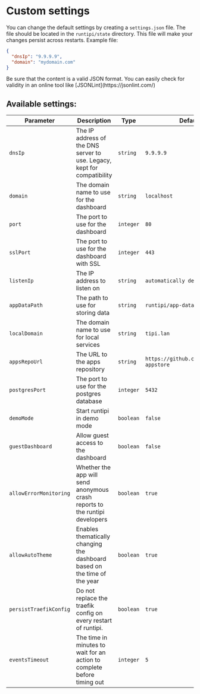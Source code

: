 
# Custom settings

You can change the default settings by creating a `settings.json` file. The file should be located in the `runtipi/state` directory. This file will make your changes persist across restarts. Example file:

```json
{
  "dnsIp": "9.9.9.9",
  "domain": "mydomain.com"
}
```

<Callout type="warning">
  Be sure that the content is a valid JSON format. You can easily check for validity in an online
  tool like [JSONLint](https://jsonlint.com/)
</Callout>

## Available settings:

| Parameter              | Description                                                                 | Type       | Default value                                 |
| ---------------------- | --------------------------------------------------------------------------- | ---------- | --------------------------------------------- |
| `dnsIp`                | The IP address of the DNS server to use. Legacy, kept for compatibility     | `string`   | `9.9.9.9`                                     |
| `domain`               | The domain name to use for the dashboard                                    | `string`   | `localhost`                                   |
| `port`                 | The port to use for the dashboard                                           | `integer` | `80`                                          |
| `sslPort`              | The port to use for the dashboard with SSL                                  | `integer` | `443`                                         |
| `listenIp`             | The IP address to listen on                                                 | `string`   | `automatically detected`                      |
| `appDataPath`          | The path to use for storing data                                            | `string`   | `runtipi/app-data`                            |
| `localDomain`          | The domain name to use for local services                                   | `string`   | `tipi.lan`                                    |
| `appsRepoUrl`          | The URL to the apps repository                                              | `string`   | `https://github.com/runtipi/runtipi-appstore` |
| `postgresPort`         | The port to use for the postgres database                                   | `integer` | `5432`                                        |
| `demoMode`             | Start runtipi in demo mode                                                  | `boolean`  | `false`                                       |
| `guestDashboard`       | Allow guest access to the dashboard                                         | `boolean`  | `false`                                       |
| `allowErrorMonitoring` | Whether the app will send anonymous crash reports to the runtipi developers | `boolean`  | `true`                                        |
| `allowAutoTheme`       | Enables thematically changing the dashboard based on the time of the year   | `boolean`  | `true`                                        |
| `persistTraefikConfig` | Do not replace the traefik config on every restart of runtipi.              | `boolean`  | `true`                                        |
| `eventsTimeout`        | The time in minutes to wait for an action to complete before timing out     | `integer`  | `5`                                           |
